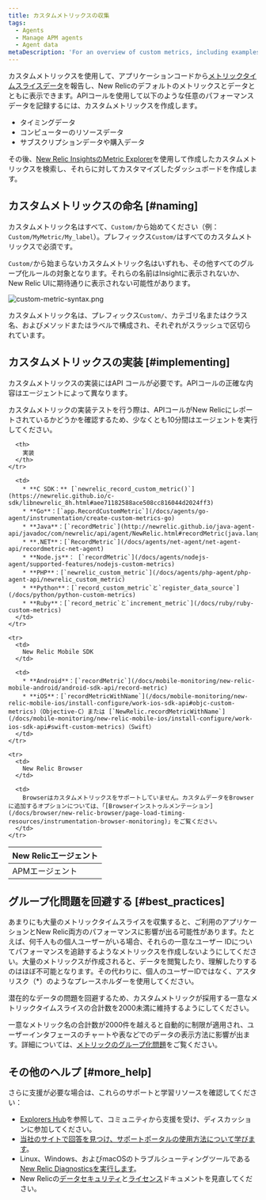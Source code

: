```yaml
---
title: カスタムメトリックスの収集
tags:
  - Agents
  - Manage APM agents
  - Agent data
metaDescription: 'For an overview of custom metrics, including examples, best practices, and a quick reference by New Relic agent, start here.'
---
```


カスタムメトリックスを使用して、アプリケーションコードから[メトリックタイムスライスデータ](/docs/using-new-relic/data/understand-data/new-relic-data-types#timeslice-data)を報告し、New Relicのデフォルトのメトリックスとデータとともに表示できます。APIコールを使用して以下のような任意のパフォーマンスデータを記録するには、カスタムメトリックスを作成します。

* タイミングデータ
* コンピューターのリソースデータ
* サブスクリプションデータや購入データ

その後、[New Relic InsightsのMetric Explorer](/docs/insights/new-relic-insights/explore/metric-data-explorer-search-chart-metrics-sent-new-relic-agents)を使用して作成したカスタムメトリックスを検索し、それらに対してカスタマイズしたダッシュボードを作成します。

## カスタムメトリックスの命名 [#naming]

カスタムメトリック名はすべて、`Custom/`から始めてください（例：`Custom/MyMetric/My_label`）。プレフィックス`Custom/`はすべてのカスタムメトリックスで必須です。

`Custom/`から始まらないカスタムメトリック名はいずれも、その他すべてのグループ化ルールの対象となります。それらの名前はInsightに表示されないか、New Relic UIに期待通りに表示されない可能性があります。

![custom-metric-syntax.png](./imagess/sites/default/files/thumbnails/image/custom-metric-syntax.png "custom-metric-syntax.png")

カスタムメトリック名は、プレフィックス`Custom/`、カテゴリ名またはクラス名、およびメソッドまたはラベルで構成され、それぞれがスラッシュで区切られています。

## カスタムメトリックスの実装 [#implementing]

カスタムメトリックスの実装にはAPI コールが必要です。APIコールの正確な内容はエージェントによって異なります。

<Callout variant="tip">
  カスタムメトリックの実装テストを行う際は、APIコールがNew Relicにレポートされているかどうかを確認するため、少なくとも10分間はエージェントを実行してください。
</Callout>

<table>
  <thead>
    <tr>
      <th style={{ width: "200px" }}>
        New Relicエージェント
      </th>

      <th>
        実装
      </th>
    </tr>
  </thead>

  <tbody>
    <tr>
      <td>
        APMエージェント
      </td>

      <td>
        * **C SDK：** [`newrelic_record_custom_metric()`](https://newrelic.github.io/c-sdk/libnewrelic_8h.html#aee71182588ace508cc816044d2024ff3)
        * **Go**：[`app.RecordCustomMetric`](/docs/agents/go-agent/instrumentation/create-custom-metrics-go)
        * **Java**：[`recordMetric`](http://newrelic.github.io/java-agent-api/javadoc/com/newrelic/api/agent/NewRelic.html#recordMetric(java.lang.String,%20float))
        * **.NET**：[`RecordMetric`](/docs/agents/net-agent/net-agent-api/recordmetric-net-agent)
        * **Node.js**： [`recordMetric`](/docs/agents/nodejs-agent/supported-features/nodejs-custom-metrics)
        * **PHP**：[`newrelic_custom_metric`](/docs/agents/php-agent/php-agent-api/newrelic_custom_metric)
        * **Python**：[`record_custom_metric`と`register_data_source`](/docs/python/python-custom-metrics)
        * **Ruby**：[`record_metric`と`increment_metric`](/docs/ruby/ruby-custom-metrics)
      </td>
    </tr>

    <tr>
      <td>
        New Relic Mobile SDK
      </td>

      <td>
        * **Android**：[`recordMetric`](/docs/mobile-monitoring/new-relic-mobile-android/android-sdk-api/record-metric)
        * **iOS**：[`recordMetricWithName`](/docs/mobile-monitoring/new-relic-mobile-ios/install-configure/work-ios-sdk-api#objc-custom-metrics)（Objective-C）または [`NewRelic.recordMetricWithName`](/docs/mobile-monitoring/new-relic-mobile-ios/install-configure/work-ios-sdk-api#swift-custom-metrics)（Swift）
      </td>
    </tr>

    <tr>
      <td>
        New Relic Browser
      </td>

      <td>
        Browserはカスタムメトリックスをサポートしていません。カスタムデータをBrowserに追加するオプションについては、「[Browserインストゥルメンテーション](/docs/browser/new-relic-browser/page-load-timing-resources/instrumentation-browser-monitoring)」をご覧ください。
      </td>
    </tr>
  </tbody>
</table>

## グループ化問題を回避する [#best_practices]

あまりにも大量のメトリックタイムスライスを収集すると、ご利用のアプリケーションとNew Relic両方のパフォーマンスに影響が出る可能性があります。たとえば、何千人もの個人ユーザーがいる場合、それらの一意なユーザー IDについてパフォーマンスを追跡するようなメトリックスを作成しないようにしてください。大量のメトリックスが作成されると、データを閲覧したり、理解したりするのはほぼ不可能となります。その代わりに、個人のユーザーIDではなく、アスタリスク（\*）のようなプレースホルダーを使用してください。

<Callout variant="important">
  潜在的なデータの問題を回避するため、カスタムメトリックが採用する一意なメトリックタイムスライスの合計数を2000未満に維持するようにしてください。
</Callout>

一意なメトリック名の合計数が2000件を越えると自動的に制限が適用され、ユーザーインタフェースのチャートや表などでのデータの表示方法に影響が出ます。詳細については、[メトリックのグループ化問題](/docs/features/metric-grouping-issues)をご覧ください。

## その他のヘルプ [#more_help]

さらに支援が必要な場合は、これらのサポートと学習リソースを確認してください：

* [Explorers Hub](https://discuss.newrelic.com/)を参照して、コミュニティから支援を受け、ディスカッションに参加してください。
* [当社のサイトで回答を見つけ、サポートポータルの使用方法について学びます](/docs/using-new-relic/welcome-new-relic/get-started/find-help-use-support-portal)。
* Linux、Windows、およびmacOSのトラブルシューティングツールである[New Relic Diagnosticsを実行します](/docs/using-new-relic/cross-product-functions/troubleshooting/new-relic-diagnostics)。
* New Relicの[データセキュリティ](/docs/security)と[ライセンス](/docs/licenses)ドキュメントを見直してください。
